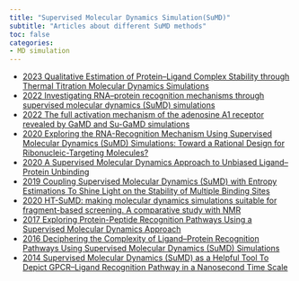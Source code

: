 ```yaml
---
title: "Supervised Molecular Dynamics Simulation(SuMD)"
subtitle: "Articles about different SuMD methods"
toc: false
categories:
- MD simulation
---
```


* [2023 Qualitative Estimation of Protein–Ligand Complex Stability through Thermal Titration Molecular Dynamics Simulations](https://doi.org/10.1021/acs.jcim.2c00995){target="_blank"}
* [2022 Investigating RNA–protein recognition mechanisms through supervised molecular dynamics (SuMD) simulations](https://doi.org/10.1093/nargab/lqac088){target="_blank"}
* [2022 The full activation mechanism of the adenosine A1 receptor revealed by GaMD and Su-GaMD simulations](https://doi.org/10.1073/pnas.2203702119){target="_blank"}
* [2020 Exploring the RNA-Recognition Mechanism Using Supervised Molecular Dynamics (SuMD) Simulations: Toward a Rational Design for Ribonucleic-Targeting Molecules?](https://doi.org/10.3389/fchem.2020.00107){target="_blank"}
* [2020 A Supervised Molecular Dynamics Approach to Unbiased Ligand–Protein Unbinding](https://doi.org/10.1021/acs.jcim.9b01094){target="_blank"}
* [2019 Coupling Supervised Molecular Dynamics (SuMD) with Entropy Estimations To Shine Light on the Stability of Multiple Binding Sites](https://doi.org/10.1021/acsmedchemlett.8b00490){target="_blank"}
* [2020 HT-SuMD: making molecular dynamics simulations suitable for fragment-based screening. A comparative study with NMR](https://doi.org/10.1080/14756366.2020.1838499){target="_blank"}
* [2017 Exploring Protein-Peptide Recognition Pathways Using a Supervised Molecular Dynamics Approach](http://dx.doi.org/10.1016/j.str.2017.02.009){target="_blank"}
* [2016 Deciphering the Complexity of Ligand–Protein Recognition Pathways Using Supervised Molecular Dynamics (SuMD) Simulations](https://doi.org/10.1021/acs.jcim.5b00702){target="_blank"}
* [2014 Supervised Molecular Dynamics (SuMD) as a Helpful Tool To Depict GPCR–Ligand Recognition Pathway in a Nanosecond Time Scale](https://doi.org/10.1021/ci400766b){target="_blank"}

